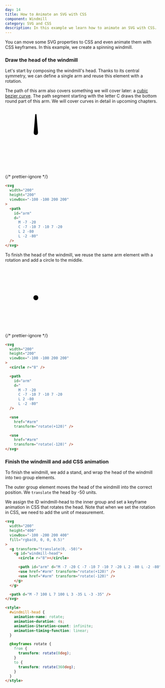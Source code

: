 ```yaml
---
day: 14
title: How to Animate an SVG with CSS
component: Windmill
category: SVG and CSS
description: In this example we learn how to animate an SVG with CSS.
---
```



You can move some SVG properties to CSS and even animate them with CSS keyframes. In this example, we create a spinning windmill.

### Draw the head of the windmill

Let's start by composing the windmill's head. Thanks to its central symmetry, we can define a single arm and reuse this element with a rotation.

The path of this arm also covers something we will cover later: a [cubic bezier curve](/svg/cubic-bezier). The path segment starting with the letter C draws the bottom round part of this arm. We will cover curves in detail in upcoming chapters.

<Example>

<SVG width="200" height="200" viewBox="-100 -100 200 200">
  <Path
    id="arm"
    d="
      M -7 -20 
      C -7 -10 7 -10 7 -20 
      L 2 -80 
      L -2 -80"
  />
</SVG>

{/* prettier-ignore */}
```html
<svg
  width="200"
  height="200"
  viewBox="-100 -100 200 200"
>
  <path 
    id="arm" 
    d="
      M -7 -20 
      C -7 -10 7 -10 7 -20 
      L 2 -80 
      L -2 -80" 
  />
</svg>
```

</Example>

To finish the head of the windmill, we reuse the same arm element with a rotation and add a circle to the middle.

<Example>

<SVG width="200" height="200" viewBox="-100 -100 200 200">
  <Circle r="8" />

  <Path 
    id="arm" 
    d="
      M -7 -20 
      C -7 -10 7 -10 7 -20 
      L 2 -80 
      L -2 -80" 
  />
  <use href="#arm" transform="rotate(+120)" />
  <use href="#arm" transform="rotate(-120)" />
</SVG>

{/* prettier-ignore */}
```html
<svg
  width="200"
  height="200"
  viewBox="-100 -100 200 200"
>
  <circle r="8" />

  <path 
    id="arm" 
    d="
      M -7 -20 
      C -7 -10 7 -10 7 -20 
      L 2 -80 
      L -2 -80" 
  />

  <use 
    href="#arm"
    transform="rotate(+120)" />

  <use 
    href="#arm" 
    transform="rotate(-120)" />
</svg>
```

</Example>

### Finish the windmill and add CSS animation

To finish the windmill, we add a stand, and wrap the head of the windmill into two group elements.

The outer group element moves the head of the windmill into the correct position. We `translate` the head by -50 units.

We assign the ID windmill-head to the inner group and set a keyframe animation in CSS that rotates the head. Note that when we set the rotation in CSS, we need to add the unit of measurement.

<Final>

```html
<svg
  width="200"
  height="400"
  viewBox="-100 -200 200 400"
  fill="rgba(0, 0, 0, 0.5)"
>
  <g transform="translate(0, -50)">
    <g id="windmill-head">
      <circle r="8"></circle>

      <path id="arm" d="M -7 -20 C -7 -10 7 -10 7 -20 L 2 -80 L -2 -80" />
      <use href="#arm" transform="rotate(+120)" />
      <use href="#arm" transform="rotate(-120)" />
    </g>
  </g>

  <path d="M -7 100 L 7 100 L 3 -35 L -3 -35" />
</svg>
```

```html
<style>
  #windmill-head {
    animation-name: rotate;
    animation-duration: 4s;
    animation-iteration-count: infinite;
    animation-timing-function: linear;
  }

  @keyframes rotate {
    from {
      transform: rotate(0deg);
    }
    to {
      transform: rotate(360deg);
    }
  }
</style>
```

</Final>

